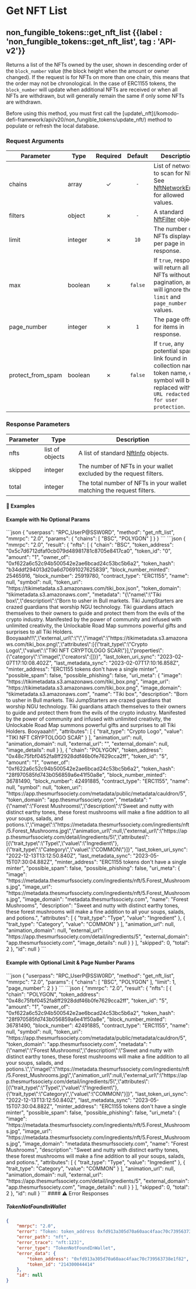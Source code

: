 
# Get NFT List

## non\_fungible\_tokens::get\_nft\_list {{label : 'non_fungible_tokens::get_nft_list', tag : 'API-v2'}}

Returns a list of the NFTs owned by the user, shown in descending order of the `block_number` value (the block height when the amount or owner changed). If the request is for NFTs on more than one chain, this means that the order may not be chronological. In the case of ERC1155 tokens, the `block_number` will update when additional NFTs are received or when all NFTs are withdrawn, but will generally remain the same if only some NFTs are withdrawn.

<Note>
  Before using this method, you must first call the [update\_nft](/komodo-defi-framework/api/v20/non_fungible_tokens/update_nft/) method to populate or refresh the local database.
</Note>

### Request Arguments

| Parameter           | Type    | Required | Default | Description                                                                                                                                  |
| ------------------- | ------- | :------: | :-----: | -------------------------------------------------------------------------------------------------------------------------------------------- |
| chains              | array   |     ✓    |   `-`   | List of networks to scan for NFTs. See [NftNetworkEnum](/komodo-defi-framework/api/common_structures/#nft-network-enum) for allowed values.  |
| filters             | object  |     ✗    |   `-`   | A standard [NftFilter](/komodo-defi-framework/api/common_structures/nfts/#nft-filter) object.                                                |
| limit               | integer |     ✗    |   `10`  | The number of NFTs displayed per page in response.                                                                                           |
| max                 | boolean |     ✗    | `false` | If `true`, response will return all NFTs without pagination, and will ignore the `limit` and `page_number` values.                           |
| page\_number        | integer |     ✗    |   `1`   | The page offset for items in response.                                                                                                       |
| protect\_from\_spam | boolean |     ✗    | `false` | If `true`, any potential spam link found in collection name, token name, or symbol will be replaced with `URL redacted for user protection`. |

### Response Parameters

| Parameter | Type            | Description                                                                                        |
| --------- | --------------- | -------------------------------------------------------------------------------------------------- |
| nfts      | list of objects | A list of standard [NftInfo](/komodo-defi-framework/api/common_structures/nfts/#nft-info) objects. |
| skipped   | integer         | The number of NFTs in your wallet excluded by the request filters.                                 |
| total     | integer         | The total number of NFTs in your wallet matching the request filters.                              |

#### 📌 Examples

#### Example with No Optional Params

<CodeGroup title="Get NFT List (basic)" tag="POST" label="get_nft_list" mm2MethodDecorate="true">
  ```json
  {
    "userpass": "RPC_UserP@SSW0RD",
    "method": "get_nft_list",
    "mmrpc": "2.0",
    "params": {
      "chains": [
        "BSC",
        "POLYGON"
      ]
    }
  }
  ```
</CodeGroup>

<CollapsibleSection expandedText="Hide Get NFT List (basic) Response" collapsedText="Show Get NFT List (basic) Response">
  ```json
  {
      "mmrpc": "2.0",
      "result": {
          "nfts": [
              {
                  "chain": "BSC",
                  "token_address": "0x5c7d6712dfaf0cb079d48981781c8705e8417ca0",
                  "token_id": "0",
                  "amount": "1",
                  "owner_of": "0xf622a6c52c94b500542e2ae6bcad24c53bc5b6a2",
                  "token_hash": "b34ddf294013d20a6d70691027625839",
                  "block_number_minted": 25465916,
                  "block_number": 25919780,
                  "contract_type": "ERC1155",
                  "name": null,
                  "symbol": null,
                  "token_uri": "https://tikimetadata.s3.amazonaws.com/tiki_box.json",
                  "token_domain": "tikimetadata.s3.amazonaws.com",
                  "metadata": "{\"name\":\"Tiki box\",\"description\":\"Born to usher in Bull markets. Tiki JumpStarters are crazed guardians that worship NGU technology. Tiki guardians attach themselves to their owners to guide and protect them from the evils of the crypto industry. Manifested by the power of community and infused with unlimited creativity, the Unlockable Road Map summons powerful gifts and surprises to all Tiki Holders. Booyaaah!!\",\"external_url\":\"\",\"image\":\"https://tikimetadata.s3.amazonaws.com/tiki_box.png\",\"attributes\":[{\"trait_type\":\"Crypto Logo\",\"value\":\"TIKI NFT CRYPTOLOGO SCAR\"}],\"properties\":{\"category\":\"image\",\"creators\":[]}}",
                  "last_token_uri_sync": "2023-02-07T17:10:08.402Z",
                  "last_metadata_sync": "2023-02-07T17:10:16.858Z",
                  "minter_address": "ERC1155 tokens don't have a single minter",
                  "possible_spam": false,
                  "possible_phishing": false,
                  "uri_meta": {
                      "image": "https://tikimetadata.s3.amazonaws.com/tiki_box.png",
                      "image_url": "https://tikimetadata.s3.amazonaws.com/tiki_box.png",
                      "image_domain": "tikimetadata.s3.amazonaws.com",
                      "name": "Tiki box",
                      "description": "Born to usher in Bull markets. Tiki JumpStarters are crazed guardians that worship NGU technology. Tiki guardians attach themselves to their owners to guide and protect them from the evils of the crypto industry. Manifested by the power of community and infused with unlimited creativity, the Unlockable Road Map summons powerful gifts and surprises to all Tiki Holders. Booyaaah!!",
                      "attributes": [
                          {
                              "trait_type": "Crypto Logo",
                              "value": "TIKI NFT CRYPTOLOGO SCAR"
                          }
                      ],
                      "animation_url": null,
                      "animation_domain": null,
                      "external_url": "",
                      "external_domain": null,
                      "image_details": null
                  }
              },
              {
                  "chain": "POLYGON",
                  "token_address": "0x48c75fbf0452fa8ff2928ddf46b0fe7629cca2ff",
                  "token_id": "5",
                  "amount": "1",
                  "owner_of": "0xf622a6c52c94b500542e2ae6bcad24c53bc5b6a2",
                  "token_hash": "28f970585fd743b056859a6e41f50a8e",
                  "block_number_minted": 36781490,
                  "block_number": 42491885,
                  "contract_type": "ERC1155",
                  "name": null,
                  "symbol": null,
                  "token_uri": "https://app.thesmurfssociety.com/metadata/public/metadata/cauldron/5",
                  "token_domain": "app.thesmurfssociety.com",
                  "metadata": "{\"name\":\"Forest Mushrooms\",\"description\":\"Sweet and nutty with distinct earthy tones, these forest mushrooms will make a fine addition to all your soups, salads, and potions.\",\"image\":\"https://metadata.thesmurfssociety.com/ingredients/nft/5.Forest_Mushrooms.jpg\",\"animation_url\":null,\"external_url\":\"https://app.thesmurfssociety.com/detail/ingredients/5\",\"attributes\":[{\"trait_type\":\"Type\",\"value\":\"Ingredient\"},{\"trait_type\":\"Category\",\"value\":\"COMMON\"}]}",
                  "last_token_uri_sync": "2022-12-13T13:12:50.840Z",
                  "last_metadata_sync": "2023-05-15T07:30:04.882Z",
                  "minter_address": "ERC1155 tokens don't have a single minter",
                  "possible_spam": false,
                  "possible_phishing": false,
                  "uri_meta": {
                      "image": "https://metadata.thesmurfssociety.com/ingredients/nft/5.Forest_Mushrooms.jpg",
                      "image_url": "https://metadata.thesmurfssociety.com/ingredients/nft/5.Forest_Mushrooms.jpg",
                      "image_domain": "metadata.thesmurfssociety.com",
                      "name": "Forest Mushrooms",
                      "description": "Sweet and nutty with distinct earthy tones, these forest mushrooms will make a fine addition to all your soups, salads, and potions.",
                      "attributes": [
                          {
                              "trait_type": "Type",
                              "value": "Ingredient"
                          },
                          {
                              "trait_type": "Category",
                              "value": "COMMON"
                          }
                      ],
                      "animation_url": null,
                      "animation_domain": null,
                      "external_url": "https://app.thesmurfssociety.com/detail/ingredients/5",
                      "external_domain": "app.thesmurfssociety.com",
                      "image_details": null
                  }
              }
          ],
          "skipped": 0,
          "total": 2
      },
      "id": null
  }
  ```
</CollapsibleSection>

#### Example with Optional Limit & Page Number Params

<CodeGroup title="Get NFT List (paginated)" tag="POST" label="get_nft_list" mm2MethodDecorate="true">
  ```json
  {
    "userpass": "RPC_UserP@SSW0RD",
    "method": "get_nft_list",
    "mmrpc": "2.0",
    "params": {
      "chains": [
        "BSC",
        "POLYGON"
      ],
      "limit": 1,
      "page_number": 2
    }
  }
  ```
</CodeGroup>

<CollapsibleSection expandedText="Hide Get NFT List (paginated) Response" collapsedText="Show Get NFT List (paginated) Response">
  ```json
  {
      "mmrpc": "2.0",
      "result": {
          "nfts": [
              {
                  "chain": "POLYGON",
                  "token_address": "0x48c75fbf0452fa8ff2928ddf46b0fe7629cca2ff",
                  "token_id": "5",
                  "amount": "1",
                  "owner_of": "0xf622a6c52c94b500542e2ae6bcad24c53bc5b6a2",
                  "token_hash": "28f970585fd743b056859a6e41f50a8e",
                  "block_number_minted": 36781490,
                  "block_number": 42491885,
                  "contract_type": "ERC1155",
                  "name": null,
                  "symbol": null,
                  "token_uri": "https://app.thesmurfssociety.com/metadata/public/metadata/cauldron/5",
                  "token_domain": "app.thesmurfssociety.com",
                  "metadata": "{\"name\":\"Forest Mushrooms\",\"description\":\"Sweet and nutty with distinct earthy tones, these forest mushrooms will make a fine addition to all your soups, salads, and potions.\",\"image\":\"https://metadata.thesmurfssociety.com/ingredients/nft/5.Forest_Mushrooms.jpg\",\"animation_url\":null,\"external_url\":\"https://app.thesmurfssociety.com/detail/ingredients/5\",\"attributes\":[{\"trait_type\":\"Type\",\"value\":\"Ingredient\"},{\"trait_type\":\"Category\",\"value\":\"COMMON\"}]}",
                  "last_token_uri_sync": "2022-12-13T13:12:50.840Z",
                  "last_metadata_sync": "2023-05-15T07:30:04.882Z",
                  "minter_address": "ERC1155 tokens don't have a single minter",
                  "possible_spam": false,
                  "possible_phishing": false,
                  "uri_meta": {
                      "image": "https://metadata.thesmurfssociety.com/ingredients/nft/5.Forest_Mushrooms.jpg",
                      "image_url": "https://metadata.thesmurfssociety.com/ingredients/nft/5.Forest_Mushrooms.jpg",
                      "image_domain": "metadata.thesmurfssociety.com",
                      "name": "Forest Mushrooms",
                      "description": "Sweet and nutty with distinct earthy tones, these forest mushrooms will make a fine addition to all your soups, salads, and potions.",
                      "attributes": [
                          {
                              "trait_type": "Type",
                              "value": "Ingredient"
                          },
                          {
                              "trait_type": "Category",
                              "value": "COMMON"
                          }
                      ],
                      "animation_url": null,
                      "animation_domain": null,
                      "external_url": "https://app.thesmurfssociety.com/detail/ingredients/5",
                      "external_domain": "app.thesmurfssociety.com",
                      "image_details": null
                  }
              }
          ],
          "skipped": 0,
          "total": 2
      },
      "id": null
  }
  ```
</CollapsibleSection>

<CollapsibleSection expandedText="Hide Get NFT List Error Responses" collapsedText="Show Get NFT List Error Responses">
  #### ⚠️ Error Responses

  ##### TokenNotFoundInWallet

  ```json
  {
      "mmrpc": "2.0",
      "error": "Token: token_address 0xfd913a305d70a60aac4faac70c739563738e1f82, token_id 214300044414 was not found in wallet",
      "error_path": "nft",
      "error_trace": "nft:123]",
      "error_type": "TokenNotFoundInWallet",
      "error_data": {
          "token_address": "0xfd913a305d70a60aac4faac70c739563738e1f82",
          "token_id": "214300044414"
      },
      "id": null
  }
  ```
</CollapsibleSection>
